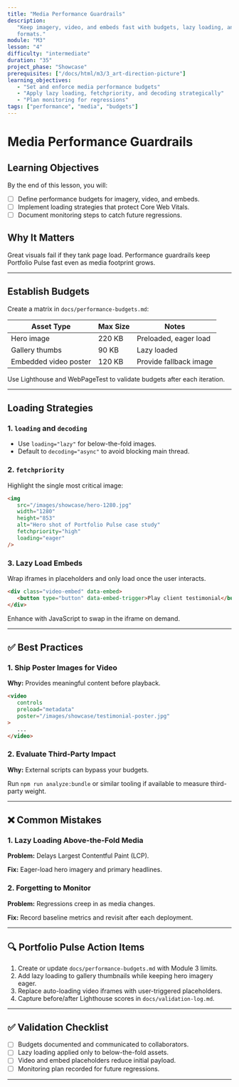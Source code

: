 ```yaml
---
title: "Media Performance Guardrails"
description:
   "Keep imagery, video, and embeds fast with budgets, lazy loading, and modern
   formats."
module: "M3"
lesson: "4"
difficulty: "intermediate"
duration: "35"
project_phase: "Showcase"
prerequisites: ["/docs/html/m3/3_art-direction-picture"]
learning_objectives:
   - "Set and enforce media performance budgets"
   - "Apply lazy loading, fetchpriority, and decoding strategically"
   - "Plan monitoring for regressions"
tags: ["performance", "media", "budgets"]
---
```


# Media Performance Guardrails

## Learning Objectives

By the end of this lesson, you will:

-  [ ] Define performance budgets for imagery, video, and embeds.
-  [ ] Implement loading strategies that protect Core Web Vitals.
-  [ ] Document monitoring steps to catch future regressions.

## Why It Matters

Great visuals fail if they tank page load. Performance guardrails keep Portfolio
Pulse fast even as media footprint grows.

---

## Establish Budgets

Create a matrix in `docs/performance-budgets.md`:

| Asset Type            | Max Size | Notes                  |
| --------------------- | -------- | ---------------------- |
| Hero image            | 220 KB   | Preloaded, eager load  |
| Gallery thumbs        | 90 KB    | Lazy loaded            |
| Embedded video poster | 120 KB   | Provide fallback image |

Use Lighthouse and WebPageTest to validate budgets after each iteration.

---

## Loading Strategies

### 1. `loading` and `decoding`

-  Use `loading="lazy"` for below-the-fold images.
-  Default to `decoding="async"` to avoid blocking main thread.

### 2. `fetchpriority`

Highlight the single most critical image:

```html
<img
   src="/images/showcase/hero-1280.jpg"
   width="1280"
   height="853"
   alt="Hero shot of Portfolio Pulse case study"
   fetchpriority="high"
   loading="eager"
/>
```

### 3. Lazy Load Embeds

Wrap iframes in placeholders and only load once the user interacts.

```html
<div class="video-embed" data-embed>
   <button type="button" data-embed-trigger>Play client testimonial</button>
</div>
```

Enhance with JavaScript to swap in the iframe on demand.

---

## ✅ Best Practices

### 1. Ship Poster Images for Video

**Why:** Provides meaningful content before playback.

```html
<video
   controls
   preload="metadata"
   poster="/images/showcase/testimonial-poster.jpg"
>
   ...
</video>
```

### 2. Evaluate Third-Party Impact

**Why:** External scripts can bypass your budgets.

Run `npm run analyze:bundle` or similar tooling if available to measure
third-party weight.

---

## ❌ Common Mistakes

### 1. Lazy Loading Above-the-Fold Media

**Problem:** Delays Largest Contentful Paint (LCP).

**Fix:** Eager-load hero imagery and primary headlines.

### 2. Forgetting to Monitor

**Problem:** Regressions creep in as media changes.

**Fix:** Record baseline metrics and revisit after each deployment.

---

## 🔍 Portfolio Pulse Action Items

1. Create or update `docs/performance-budgets.md` with Module 3 limits.
2. Add lazy loading to gallery thumbnails while keeping hero imagery eager.
3. Replace auto-loading video iframes with user-triggered placeholders.
4. Capture before/after Lighthouse scores in `docs/validation-log.md`.

---

## ✅ Validation Checklist

-  [ ] Budgets documented and communicated to collaborators.
-  [ ] Lazy loading applied only to below-the-fold assets.
-  [ ] Video and embed placeholders reduce initial payload.
-  [ ] Monitoring plan recorded for future regressions.

---
